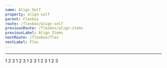 ```yaml
---
name: Align Self
property: align-self
parent: Flexbox
route: /flexbox/align-self
previousRoute: /flexbox/align-items
previousLabel: Align Items
nextRoute: /flexbox/flex
nextLabel: Flex
---
```



<UtilityInfo pattern="self-{auto|start|center|end|stretch}" />

---

<Grid minWidth="175px">
  <InfoBox caption="Auto" pattern="self-auto">
    <Box className="text-sm flex h-32 items-stretch bg-blue-100 p-1 rounded">
      <Box className="p-2 bg-blue-400 flex-1 flex items-center justify-center rounded-sm text-blue-100 m-1">
        1
      </Box>
      <Box className="self-auto p-2 bg-blue-600 flex-1 flex items-center justify-center rounded-sm text-blue-100 m-1">
        2
      </Box>
      <Box className="p-2 bg-blue-400 flex-1 flex items-center justify-center rounded-sm text-blue-100 m-1">
        3
      </Box>
    </Box>
  </InfoBox>
  <InfoBox caption="Start" pattern="self-start">
    <Box className="text-sm flex h-32 items-stretch bg-blue-100 p-1 rounded">
      <Box className="p-2 bg-blue-400 flex-1 flex items-center justify-center rounded-sm text-blue-100 m-1">
        1
      </Box>
      <Box className="self-start p-2 bg-blue-600 flex-1 flex items-center justify-center rounded-sm text-blue-100 m-1">
        2
      </Box>
      <Box className="p-2 bg-blue-400 flex-1 flex items-center justify-center rounded-sm text-blue-100 m-1">
        3
      </Box>
    </Box>
  </InfoBox>
  <InfoBox caption="Center" pattern="self-center">
    <Box className="text-sm flex h-32 items-stretch bg-blue-100 p-1 rounded">
      <Box className="p-2 bg-blue-400 flex-1 flex items-center justify-center rounded-sm text-blue-100 m-1">
        1
      </Box>
      <Box className="self-center p-2 bg-blue-600 flex-1 flex items-center justify-center rounded-sm text-blue-100 m-1">
        2
      </Box>
      <Box className="p-2 bg-blue-400 flex-1 flex items-center justify-center rounded-sm text-blue-100 m-1">
        3
      </Box>
    </Box>
  </InfoBox>
  <InfoBox caption="End" pattern="self-end">
    <Box className="text-sm flex h-32 items-stretch bg-blue-100 p-1 rounded">
      <Box className="p-2 bg-blue-400 flex-1 flex items-center justify-center rounded-sm text-blue-100 m-1">
        1
      </Box>
      <Box className="self-end p-2 bg-blue-600 flex-1 flex items-center justify-center rounded-sm text-blue-100 m-1">
        2
      </Box>
      <Box className="p-2 bg-blue-400 flex-1 flex items-center justify-center rounded-sm text-blue-100 m-1">
        3
      </Box>
    </Box>
  </InfoBox>
  <InfoBox caption="Stretch" pattern="self-stretch">
    <Box className="text-sm flex h-32 items-start bg-blue-100 p-1 rounded">
      <Box className="p-2 bg-blue-400 flex-1 flex items-center justify-center rounded-sm text-blue-100 m-1">
        1
      </Box>
      <Box className="self-stretch p-2 bg-blue-600 flex-1 flex items-center justify-center rounded-sm text-blue-100 m-1">
        2
      </Box>
      <Box className="p-2 bg-blue-400 flex-1 flex items-center justify-center rounded-sm text-blue-100 m-1">
        3
      </Box>
    </Box>
  </InfoBox>
</Grid>
